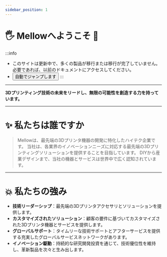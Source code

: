 ```yaml
---
sidebar_position: 1
---
```


# 🖐 Mellowへようこそ 🎉️

:::info
* このサイトは更新中で、多くの製品が移行または移行が完了していません。必要であれば、以前のドキュメントにアクセスしてください。
* <Button variant="contained" disableElevation href="https://mellow-old.klipper.cn/#/">自動でジャンプします</Button>
:::
---

**3Dプリンティング技術の未来をリードし、無限の可能性を創造する力を持っています。**

---

# ✨ 私たちは誰ですか

> Mellowは、最先端の3Dプリンタ機器の開発に特化したハイテク企業です。
> 当社は、各業界のイノベーションニーズに対応する最先端の3Dプリンティングソリューションを提供することを目指しています。
> DIYから産業デザインまで、当社の機器とサービスは世界中で広く認知されています。

---

# 💥 私たちの強み

- **技術リーダーシップ**：最先端の3Dプリンタアクセサリとソリューションを提供します。
- **カスタマイズされたソリューション**：顧客の要件に基づいてカスタマイズされた3Dプリンタ機器とサービスを提供します。
- **グローバルサポート**：タイムリーな技術サポートとアフターサービスを提供する充実したグローバルサービスネットワークがあります。
- **イノベーション駆動**：持続的な研究開発投資を通じて、技術優位性を維持し、革新製品を次々と生み出します。
